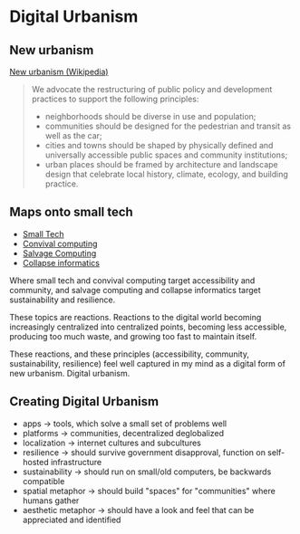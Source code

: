 # Digital Urbanism

## New urbanism

[New urbanism (Wikipedia)](https://en.wikipedia.org/wiki/New_Urbanism)

> We advocate the restructuring of public policy and
> development practices to support the following principles:
>
> - neighborhoods should be diverse in use and population;
> - communities should be designed for the pedestrian and transit as well as the car;
> - cities and towns should be shaped by physically defined and universally accessible public spaces and community institutions;
> - urban places should be framed by architecture and landscape design that celebrate local history, climate, ecology, and building practice.

## Maps onto small tech

- [Small Tech](https://small-tech.org/research-and-development/)
- [Convival computing](https://dl.acm.org/doi/abs/10.1145/3397537.3397544)
- [Salvage Computing](https://wiki.xxiivv.com/site/salvage_computing.html)
- [Collapse informatics](https://dl.acm.org/doi/10.1145/2493431)

Where small tech and convival computing target accessibility and community,
and salvage computing and collapse informatics target sustainability and resilience.

These topics are reactions. Reactions to the digital world becoming
increasingly centralized into centralized points, becoming less accessible,
producing too much waste, and growing too fast to maintain itself.

These reactions, and these principles (accessibility, community, sustainability, resilience)
feel well captured in my mind as a digital form of new urbanism. Digital urbanism.

## Creating Digital Urbanism

- apps -> tools, which solve a small set of problems well
- platforms -> communities, decentralized deglobalized
- localization -> internet cultures and subcultures
- resilience -> should survive government disapproval, function on self-hosted infrastructure
- sustainability -> should run on small/old computers, be backwards compatible
- spatial metaphor -> should build "spaces" for "communities" where humans gather
- aesthetic metaphor -> should have a look and feel that can be appreciated and identified
